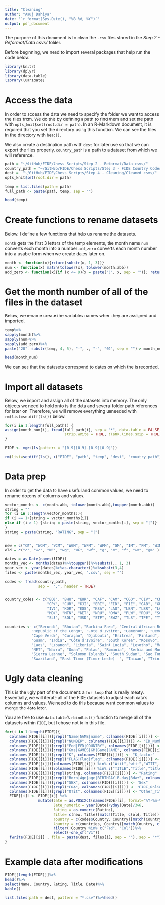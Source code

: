 ```yaml
---
title: "Cleaning"
author: "Anuj Dahiya"
date: '`r format(Sys.Date(), "%B %d, %Y")`'
output: pdf_document
---
```




The purpose of this document is to clean the `.csv` files stored in the *Step 2 - Reformat/Data csvs/* folder.

Before beginning, we need to import several packages that help run the code below.


```r
library(knitr)
library(dplyr)
library(data.table)
library(lubridate)
```


# Access the data

In order to access the data we need to specify the folder we want to access the files from. We do this by defining a path to find them and set the path with `opts_knit$set(root.dir = path)`. In an R-Markdown document, it is required that you set the directory using this function. We can see the files in the directory with `head()`.

We also create a destination path with `dest` for later use so that we can export the files properly. `country_path` is a path to a dataset from which we will reference.

```r
path = "~/GitHub/FIDE/Chess Scripts/Step 2 - Reformat/Data csvs/"
country_path = "~/GitHub/FIDE/Chess Scripts/Step 3 - FIDE Country Codes/Country Data/FIDE_codes.csv"
dest =  "~/GitHub/FIDE/Chess Scripts/Step 4 - Cleaning/Cleaned csvs/"
opts_knit$set(root.dir = path)

temp = list.files(path = path)
full_path <- paste(path, temp, sep = "")

head(temp)
```



# Create functions to rename datasets

Below, I define a few functions that help us rename the datasets. 

`month` gets the first 3 letters of the temp elements, the month name
`num` converts each month into a number
`add_zero` converts each month number into a usable form when we create dates later on.

```r
month <- function(x){return(substr(x, 1, 3))}
num <- function(x) match(tolower(x), tolower(month.abb))
add_zero <- function(x){if (x <= 9){x = paste("0", x, sep = "")}; return(x)}
```


# Get the month number of all of the files in the dataset

Below, we rename create the variables names when they are assigned and imported.

```r
temp%>%
sapply(month)%>%
sapply(num)%>%
sapply(add_zero)%>%
paste("20", substr(temp, 4, 5), "-", ., "-", "01", sep = "")-> month_num

head(month_num)
```

We can see that the datasets correspond to dates on which the is recorded.


# Import all datasets

Below, we import and assign all of the datasets into memory. The only objects we need to hold onto is the data and several folder path references for later on. Therefore, we will remove everything unneeded with `rm(list=setdiff(ls())` below.

```r
for(i in 1:length(full_path)) {
assign(month_num[i], fread(full_path[i], sep = "*", data.table = FALSE, 
                           strip.white = TRUE, blank.lines.skip = TRUE))
}

FIDE <- mget(ls(pattern = "[0-9][0-9]-[0-9][0-9]"))

rm(list=setdiff(ls(), c("FIDE", "path", "temp", "dest", "country_path")))
```


# Data prep

In order to get the data to have useful and common values, we need to rename dozens of columns and values. 

```r
vector_months <- c(month.abb, tolower(month.abb),toupper(month.abb))
string = ""
for (i in 1:length(vector_months)){
if (i == 1){string = vector_months[i]}
else if (i > 1) {string = paste(string, vector_months[i], sep = "|")}
}
string = paste(string, "RATING", sep = "|")


new = c("CM", "WCM", "WCM", "WGM", "WFM", "WFM", "GM", "IM", "FM", "WIM", "GM")
old = c("c", "wc", "WC", "wg", "WF", "wf", "g", "m", "f", "wm", "gm" )

dates = as.Date(names(FIDE))
months_vec <- months(dates)%>%toupper()%>%substr(., 1, 3) 
year_vec <- year(dates)%>%as.character()%>%substr(3,4)
files <- paste(months_vec, year_vec, ".csv", sep = "")

codes <- fread(country_path, 
               sep =  ",", header = TRUE)


country_codes <- c("BDI", "BHU", "BUR", "CAF", "CAM", "CGO", "CIV", "CMR", "COD", 
                   "CPV", "CUR", "DJI", "ERI", "FID", "FIE", "GAB", "GUM", "Ind", 
                   "IVC", "KOR", "KOS", "KSA", "LAO", "LBN", "LBR", "LCA", "LES", 
                   "MDV", "MTN", "NET", "NRU", "OMA", "PLW", "ROU", "SCG", "SGP", 
                   "SLE", "SOL", "SSD", "STP", "SWZ", "TLS", "TPE", "TTO") 

countries <- c("Berundi", "Bhutan", "Burkina Faso", "Central African Republic", "Cambodia", 
            "Republic of the Congo", "Cote d'Ivoire", "Cameroon", "Democratic Congo", 
            "Cape Verde", "Curaçao", "Djibouti", "Eritrea", "Finland", "FIE", "Gabon", 
            "Guam", "India", "Côte d'Ivoire", "South Korea", "Kosovo", "Saudi Arabia", 
            "Laos", "Lebanon", "Liberia", "Saint Lucia", "Lesotho", "Maldives", "Mauritania", 
            "NET", "Nauru", "Oman", "Palau", "Romania", "Serbia and Montenegro", "Singapore", 
            "Sierra Leonne", "Solomon Islands", "South Sudan", "Sao Tome and Principe", 
            "Swaziland", "East Timor (Timor-Leste)	", "Taiwan", "Trinidad and Tobago") 
```

# Ugly data cleaning

This is the ugly part of the document: a `for loop` that is really meaty. Essentially, we will iterate all of the FIDE datasets to adjust each data's columns and values. We need to do this because want common values to merge the data later. 

You are free to use `data.table`'s `rbindlist()` function to merge all of the datasets within `FIDE`, but I chose not to in this file.

```r
for(i in 1:length(FIDE)){
  colnames(FIDE[[i]])[grepl("Name|NAME|name", colnames(FIDE[[i]]))] <- "Name"
  colnames(FIDE[[i]])[grepl("NUMBER", colnames(FIDE[[i]]))] <- "ID_Number"
  colnames(FIDE[[i]])[grepl("Fed|FED|COUNTRY", colnames(FIDE[[i]]))] <- "Country"
  colnames(FIDE[[i]])[grepl("Gms|GAMES|GM|Game|GAME", colnames(FIDE[[i]]))] <- "Games"
  colnames(FIDE[[i]])[grepl("K", colnames(FIDE[[i]]))] <- "K_factor"
  colnames(FIDE[[i]])[grepl("FLAG|Flag|flag", colnames(FIDE[[i]]))] <- "Activity"
  colnames(FIDE[[i]])[colnames(FIDE[[i]]) %in% c("Wtit","wtit","WTIT", "WTit")] <- "Womens_Title"
  colnames(FIDE[[i]])[colnames(FIDE[[i]]) %in% c("TITLE","Title","title","Tit")] <- "Title"
  colnames(FIDE[[i]])[grepl(string, colnames(FIDE[[i]]))] <- "Rating"
  colnames(FIDE[[i]])[grepl("Born|Age|age|BIRTHDAY|B-day|Bday", colnames(FIDE[[i]]))] <- "Age_Birthday"
  colnames(FIDE[[i]])[grepl("SEX", colnames(FIDE[[i]]))] <- "Sex"
  colnames(FIDE[[i]])[grepl("FOA", colnames(FIDE[[i]]))] <- "FIDE_Online_Arena"
  colnames(FIDE[[i]])[grepl("OTit", colnames(FIDE[[i]]))] <- "Other_Titles"
  FIDE[[i]] <- FIDE[[i]] %>%
               mutate(Date = as.POSIXct(names(FIDE)[i], format="%Y-%m-%d"),
                      Date_numeric = year(Date)+yday(Date)/366,
                      Rating = as.numeric(Rating),
                      Title= c(new, Title)[match(Title, c(old, Title))],
                      Country = c(codes$Country, Country)[match(Country, c(codes$Code, Country))],
                      Country = c(countries, Country)[match(Country, c(country_codes, Country))])%>%
                      filter(!Country %in% c("Fed", "Col"))%>%
                      select(-one_of("V1"))
  fwrite(FIDE[[i]] , file = paste(dest, files[i], sep = ""), sep = "*")
}
```

# Example data after modifications

```r
FIDE[[length(FIDE)]]%>%
head()%>%
select(Name, Country, Rating, Title, Date)%>%
kable()
```



```r
list.files(path = dest, pattern = "*.csv")%>%head()
```

